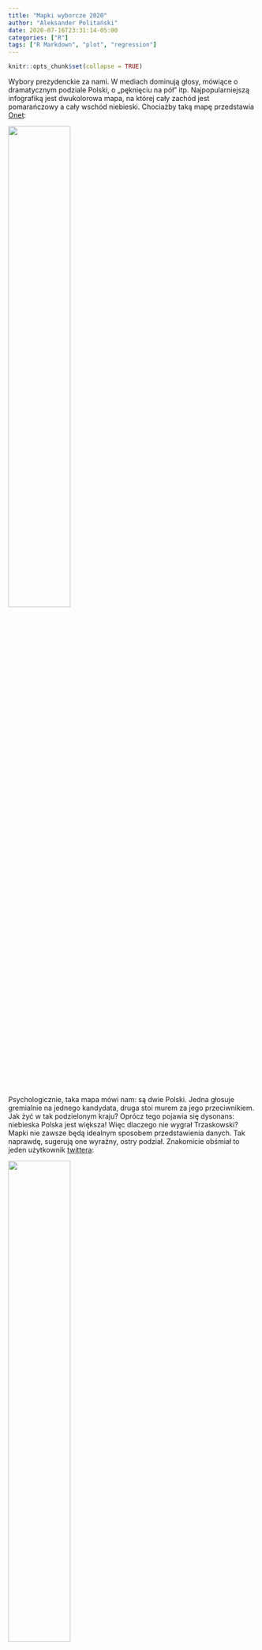 ```yaml
---
title: "Mapki wyborcze 2020"
author: "Aleksander Politański"
date: 2020-07-16T23:31:14-05:00
categories: ["R"]
tags: ["R Markdown", "plot", "regression"]
---
```


```r
knitr::opts_chunk$set(collapse = TRUE)
```

Wybory prezydenckie za nami. W mediach dominują głosy, mówiące o dramatycznym podziale Polski, o „pęknięciu na pół” itp. Najpopularniejszą infografiką jest dwukolorowa mapa, na której cały zachód jest pomarańczowy a cały wschód niebieski. Chociażby taką mapę przedstawia [Onet](https://wiadomosci.onet.pl/kraj/wyniki-wyborow-prezydenckich-2020-wyniki-w-wojewodztwach/h23qee3):

<img src="/img/mapkiPoWyborach/onet.png" width="50%" height="50%">

Psychologicznie, taka mapa mówi nam: są dwie Polski. Jedna głosuje gremialnie na jednego kandydata, druga stoi murem za jego przeciwnikiem. Jak żyć w tak podzielonym kraju? Oprócz tego pojawia się dysonans: niebieska Polska jest większa! Więc dlaczego nie wygrał Trzaskowski?
Mapki nie zawsze będą idealnym sposobem przedstawienia danych. Tak naprawdę, sugerują one wyraźny, ostry podział. Znakomicie obśmiał to jeden użytkownik [twittera](https://twitter.com/aosiejuk/status/1282627368977338376/photo/1):

<img src="/img/mapkiPoWyborach/polska.png" width="50%" height="50%">


Sensownym wykorzystaniem kolorowej mapki wydaje się na przykład zaznaczenie, w których krajach na świecie panuje ustrój demokratyczny. Albo w których krajach legalna jest jakaś substancja. Mapki będą więc przydatne raczej przy danych kategorialnych a nie ilościowych. 

Można jednak spróbować trochę to ograć i mimo analizowania danych ilościowych wygenerować mapkę trochę uczciwszą niż te, które najczęściej pokazuje się w telewizji. Można chociażby użyć odcieni kolorów, żeby uwzględnić stopień wyrazistości różnic. W taki sposób dane przedstawia na przykład [PKW](https://wybory.gov.pl/prezydent20200628/pl/wyniki/pl) (której stronę, swoją drogą, bardzo polecam).

<img src="/img/mapkiPoWyborach/pkw.png" width="50%" height="50%">

Można trochę przyczepić się do doboru odcieni w mapce PKW, bo tu z kolei mamy przekaz podprogowy, że tylko w dwóch województwach wygrał Trzaskowski (kolor biały) a reszta to już mocniejsze albo słabsze odcienie czerwieni – zwycięstwo Dudy. A taka interpretacja również jest nieprawdziwa. Mimo wszystko usprawiedliwiałbym PKW, bo na tej samej stronie publikuje ona szczegółowo wyniki dla całego kraju, aż do poziomu malutkich obwodowych komisji wyborczych, co uważam za wspaniałe. 

Innym sposobem na trochę lepsze zaprezentowanie danych z użyciem mapki, może być zejście na niższy poziom [jednostek administracyjnych](https://twitter.com/wbdata/status/1282609800958939136/photo/1). 

<img src="/img/mapkiPoWyborach/gminy.png" width="50%" height="50%">

Zwróćmy uwagę jak drastycznie powyższa mapka różni się od tej w podziale na województwa, którą prezentuje Onet. Tutaj przekaz psychologiczny brzmi: „tylko obrzeża Polski zachodniej i duże miasta wybierały Trzaskowskiego”. 

Zupełną nowością dla mnie są mapki powstające przy użyciu pakietu [R Cartogram](https://www.r-graph-gallery.com/cartogram.html). Pakiet ten, modyfikuje granice regionów, opierając się na liczbie ludności. Przyjrzyjmy się takiej [mapce](https://www.facebook.com/zantonim/posts/1182478275442724): 

<img src="/img/mapkiPoWyborach/zantonim.png" width="50%" height="50%">

Spośród wszystkich mapek, ta robi największe wrażenie i jest na pewno najbliższa prawdy. Miasta to nie są małe kropeczki na wielkim oceanie poparcia małych gmin. Pamiętajmy, że liczymy liczbę głosów a nie areał zajmowany przez daną jednostkę administracyjną. 

Sam też wpadłem na pomysł przedstawienia wyników wyborów na mapce. Zależało mi przede wszystkim na tym, żeby przełamać „dwukolorowe” myślenie. Kiedy widzimy chociażby dużą, pomarańczową Warszawę, zapominamy że przecież nie wszyscy Warszawiacy wybrali Trzaskowskiego. Prawda jest o wiele bardziej złożona. 

<img src="/img/mapkiPoWyborach/pol FINAL.png" width="50%" height="50%">

Moja mapka bardzo komplikuje sprawę – i o to mi chodziło. W każdym województwie stosunek ilości kwadracików w danym kolorze do pozostałych, odzwierciedla odsetek głosów oddanych na danego kandydata. Uwzględniłem też brak głosów („NIKT”), czyli głosy nieważne lub brak udziału w wyborach. Poszczególne „mozaiki” pikseli przygotowałem w R a następnie powklejałem je na mapkę używając Gimpa. 

Kod do przygotowania „mozaik” wyglądał mniej więcej tak:

```r
library(ggplot2)
library(openxlsx)
library(glue)

path<-"C:/Admin/Desktop/Mapka po wyborach/"

dane<-read.xlsx(xlsxFile = glue({path},"Liczby.xlsx"))

woj<-unique(dane$wojewodztwo)
wojDf<-list()
i<-1

for (w in woj){
  probka<-sample(x = c("Duda","Trzask","Inne"), size = 360000, replace = TRUE, prob = c(dane[dane$wojewodztwo==w,"dudaProc"],dane[dane$wojewodztwo==w,"trzaskProc"],dane[dane$wojewodztwo==w,"inneProc"]))
  probkaDf<-data.frame(probka, c(1:600), rep(1:600, each = 600))
  names(probkaDf)<-c("who","row","col")
  wojDf[[i]]<-probkaDf
  i<-i+1
}

myCols = c("Duda"="blue", "Trzask"="red", "Inne"="white")

ggsWoj<-list()

for(i in seq_along(dane$wojewodztwo)){
  
  ggsWoj[[i]]<-ggplot(wojDf[[i]], aes(row, col)) +
    geom_raster(aes(fill = who)) +
    scale_fill_manual(values = myCols) +
    theme(panel.background = element_rect(fill = "white"), 
      legend.position = "none", 
      axis.text = element_blank(), 
      axis.ticks = element_blank(),
      axis.title = element_blank()
      )
}


for(i in 1:16){
 ggsave(filename = glue({path},{woj[i]},".jpg"), plot = ggsWoj[[i]], width = 20, height = 20, units = "cm") 
}

```

Tak wyglądały przygotowane pliki jpg w folderze. Sam rzut oka na nie pokazuje, że mamy do czynienia z różnicami tylko w odcieniach. 

<img src="/img/mapkiPoWyborach/mozaiki.png" width="50%" height="50%">


Można oczywiście jeszcze pobawić się trochę z granularnością przedstawienia pikseli – mniejsze bardziej zlewałyby się w kolory. Oprócz tego, moja mapa uwzględnia tylko poziom województw. Gdyby dodać do tego miasta, wokół nich pojawiałyby się zagęszczenia czerwonego koloru. Niemniej, moim celem, jak wspominałem, było pokazać wyraźnie złożoność sytuacji i myślę, że ta mapa dość dobrze realizuje ten cel. 

Słowem podsumowania – wizualizacja danych jest znakomitym narzędziem upraszczania złożonych zależności i szybkiego przekazywania informacji. Ale można je wykorzystywać także do perswazji niezbyt uczciwej. Owszem, Polacy się różnią ale nie w aż tak prostym, zero-jedynkowym wymiarze jak chce nam się to czasami przekazać. Powiem więcej: wielu z nas głosując na danego kandydata i stając się statystycznie niebieskim lub czerwonym kwadracikiem wcale nie było w stu procentach przekonanych do swojego kandydata. Każdy kwadracik mógłby mieć jeszcze swój odcień w zależności od tego jak bardzo popiera danego kandydata. Chodzi mi po prostu o to, że Polska nie jest dwukolorowa. A świat nie jest czarno-biały. 


